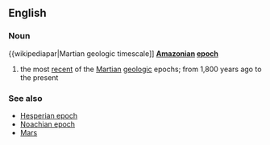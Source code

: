 ==English==
===Noun===
{{wikipediapar|Martian geologic timescale]]
'''[[Amazonian]] [[epoch]]'''
# the most [[recent]] of the [[Martian]] [[geologic]] epochs; from 1,800 years ago to the present
===See also===
*[[Hesperian epoch]]
*[[Noachian epoch]]
*[[Mars]]